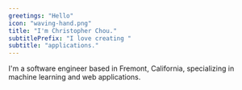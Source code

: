 ```yaml
---
greetings: "Hello"
icon: "waving-hand.png"
title: "I'm Christopher Chou."
subtitlePrefix: "I love creating "
subtitle: "applications."
---
```


I'm a software engineer based in Fremont, California, specializing in machine learning and web applications.